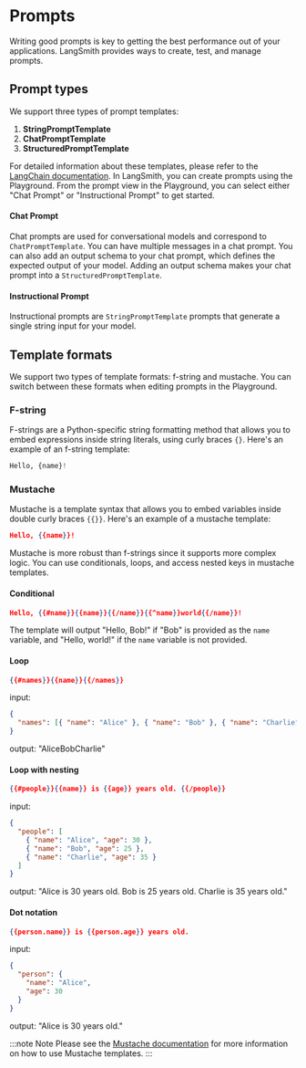 # Prompts

Writing good prompts is key to getting the best performance out of your applications. LangSmith provides ways to create, test, and manage prompts.

## Prompt types

We support three types of prompt templates:

1. **StringPromptTemplate**
2. **ChatPromptTemplate**
3. **StructuredPromptTemplate**

For detailed information about these templates, please refer to the [LangChain documentation](https://python.langchain.com/v0.2/docs/concepts/#prompt-templates). In LangSmith, you can create prompts using the Playground. From the prompt view in the Playground, you can select either "Chat Prompt" or "Instructional Prompt" to get started.

#### Chat Prompt

Chat prompts are used for conversational models and correspond to `ChatPromptTemplate`. You can have multiple messages in a chat prompt.
You can also add an output schema to your chat prompt, which defines the expected output of your model. Adding an output schema makes your chat prompt into a `StructuredPromptTemplate`.

#### Instructional Prompt

Instructional prompts are `StringPromptTemplate` prompts that generate a single string input for your model.

## Template formats

We support two types of template formats: f-string and mustache. You can switch between these formats when editing prompts in the Playground.

### F-string

F-strings are a Python-specific string formatting method that allows you to embed expressions inside string literals, using curly braces `{}`.
Here's an example of an f-string template:

```python
Hello, {name}!
```

### Mustache

Mustache is a template syntax that allows you to embed variables inside double curly braces `{{}}`.
Here's an example of a mustache template:

```json
Hello, {{name}}!
```

Mustache is more robust than f-strings since it supports more complex logic. You can use conditionals, loops, and access nested keys in mustache templates.

#### Conditional

```json
Hello, {{#name}}{{name}}{{/name}}{{^name}}world{{/name}}!
```

The template will output "Hello, Bob!" if "Bob" is provided as the `name` variable, and "Hello, world!" if the `name` variable is not provided.

#### Loop

```json
{{#names}}{{name}}{{/names}}
```

input:

```json
{
  "names": [{ "name": "Alice" }, { "name": "Bob" }, { "name": "Charlie" }]
}
```

output: "AliceBobCharlie"

#### Loop with nesting

```json
{{#people}}{{name}} is {{age}} years old. {{/people}}
```

input:

```json
{
  "people": [
    { "name": "Alice", "age": 30 },
    { "name": "Bob", "age": 25 },
    { "name": "Charlie", "age": 35 }
  ]
}
```

output: "Alice is 30 years old. Bob is 25 years old. Charlie is 35 years old."

#### Dot notation

```json
{{person.name}} is {{person.age}} years old.
```

input:

```json
{
  "person": {
    "name": "Alice",
    "age": 30
  }
}
```

output: "Alice is 30 years old."

:::note Note
Please see the [Mustache documentation](https://mustache.github.io/mustache.5.html) for more information on how to use Mustache templates.
:::
